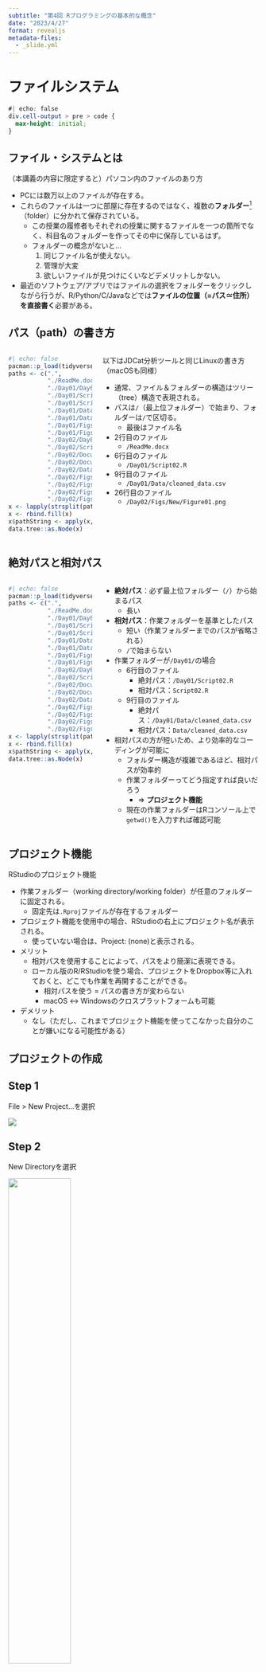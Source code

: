 ```yaml
---
subtitle: "第4回 Rプログラミングの基本的な概念"
date: "2023/4/27"
format: revealjs
metadata-files: 
  - _slide.yml
---
```


# ファイルシステム

```css
#| echo: false
div.cell-output > pre > code {
  max-height: initial;
}
```

## ファイル・システムとは

（本講義の内容に限定すると）パソコン内のファイルのあり方

* PCには数万以上のファイルが存在する。
* これらのファイルは一つに部屋に存在するのではなく、複数の**フォルダー**[^folder]（folder）に分かれて保存されている。
   * この授業の履修者もそれぞれの授業に関するファイルを一つの箇所でなく、科目名のフォルダーを作ってその中に保存しているはず。
   * フォルダーの概念がないと...
      1. 同じファイル名が使えない。
      2. 管理が大変
      3. 欲しいファイルが見つけにくいなどデメリットしかない。
* 最近のソフトウェア/アプリではファイルの選択をフォルダーをクリックしながら行うが、R/Python/C/Javaなどでは**ファイルの位置（$=$パス$\simeq$住所）を直接書く**必要がある。

[^folder]: フォルダーは**ディレクトリー**（directory）とも呼ばれる。

## パス（path）の書き方

::::{.columns}
:::{.column width=35%}
```r
#| echo: false
pacman::p_load(tidyverse, data.tree, plyr)
paths <- c(".",
           "./ReadMe.docx",
           "./Day01/Day01.Rproj",
           "./Day01/Script01.R",
           "./Day01/Script02.R",
           "./Day01/Data/raw_data.csv",
           "./Day01/Data/cleaned_data.csv",
           "./Day01/Figs/Figure01.png",
           "./Day01/Figs/Figure02.png",
           "./Day02/Day02.Rproj",
           "./Day02/Script01.R",
           "./Day02/Document01.qmd",
           "./Day02/Document01.html",
           "./Day02/Data/my_data.csv",
           "./Day02/Figs/Old/Figure01.pdf",
           "./Day02/Figs/Old/Figure02.pdf",
           "./Day02/Figs/Old/Figure03.pdf",
           "./Day02/Figs/New/Figure01.png")
x <- lapply(strsplit(paths, "/"), function(z) as.data.frame(t(z)))
x <- rbind.fill(x)
x$pathString <- apply(x, 1, function(x) paste(trimws(na.omit(x)), collapse="/"))
data.tree::as.Node(x)
```
:::

:::{.column width=65%}
以下はJDCat分析ツールと同じLinuxの書き方（macOSも同様）

* 通常、ファイル＆フォルダーの構造はツリー（tree）構造で表現される。
* パスは`/`（最上位フォルダー）で始まり、フォルダーは`/`で区切る。
   * 最後はファイル名
* 2行目のファイル
   * `/ReadMe.docx`
* 6行目のファイル
   * `/Day01/Script02.R`
* 9行目のファイル
   * `/Day01/Data/cleaned_data.csv`
* 26行目のファイル
   * `/Day02/Figs/New/Figure01.png`
:::
::::

## 絶対パスと相対パス

::::{.columns}
:::{.column width=35%}
```r
#| echo: false
pacman::p_load(tidyverse, data.tree, plyr)
paths <- c(".",
           "./ReadMe.docx",
           "./Day01/Day01.Rproj",
           "./Day01/Script01.R",
           "./Day01/Script02.R",
           "./Day01/Data/raw_data.csv",
           "./Day01/Data/cleaned_data.csv",
           "./Day01/Figs/Figure01.png",
           "./Day01/Figs/Figure02.png",
           "./Day02/Day02.Rproj",
           "./Day02/Script01.R",
           "./Day02/Document01.qmd",
           "./Day02/Document01.html",
           "./Day02/Data/my_data.csv",
           "./Day02/Figs/Old/Figure01.pdf",
           "./Day02/Figs/Old/Figure02.pdf",
           "./Day02/Figs/Old/Figure03.pdf",
           "./Day02/Figs/New/Figure01.png")
x <- lapply(strsplit(paths, "/"), function(z) as.data.frame(t(z)))
x <- rbind.fill(x)
x$pathString <- apply(x, 1, function(x) paste(trimws(na.omit(x)), collapse="/"))
data.tree::as.Node(x)
```
:::

:::{.column width=65%}
* **絶対パス**：必ず最上位フォルダー（`/`）から始まるパス
   * 長い
* **相対パス**：作業フォルダーを基準としたパス
   * 短い（作業フォルダーまでのパスが省略される）
   * `/`で始まらない
* 作業フォルダーが`/Day01/`の場合
   * 6行目のファイル
      * 絶対パス：`/Day01/Script02.R`
      * 相対パス：`Script02.R`
   * 9行目のファイル
      * 絶対パス：`/Day01/Data/cleaned_data.csv`
      * 相対パス：`Data/cleaned_data.csv`
* 相対パスの方が短いため、より効率的なコーディングが可能に
   * フォルダー構造が複雑であるほど、相対パスが効率的
   * 作業フォルダーってどう指定すれば良いだろう
      * $\Rightarrow$ **プロジェクト機能**
   * 現在の作業フォルダーはRコンソール上で`getwd()`を入力すれば確認可能
:::
::::

## プロジェクト機能

RStudioのプロジェクト機能

* 作業フォルダー（working directory/working folder）が任意のフォルダーに固定される。
   * 固定先は`.Rproj`ファイルが存在するフォルダー
* プロジェクト機能を使用中の場合、RStudioの右上にプロジェクト名が表示される。
   * 使っていない場合は、Project: (none)と表示される。
* メリット
   * 相対パスを使用することによって、パスをより簡潔に表現できる。
   * ローカル版のR/RStudioを使う場合、プロジェクトをDropbox等に入れておくと、どこでも作業を再開することができる。
      * 相対パスを使う = パスの書き方が変わらない
      * macOS $\leftrightarrow$ Windowsのクロスプラットフォームも可能
* デメリット
   * なし（ただし、これまでプロジェクト機能を使ってこなかった自分のことが嫌いになる可能性がある）

## プロジェクトの作成

:::{.panel-tabset}
## Step 1

File > New Project...を選択

![](Figs/programming/proj-create1.png){fig-align="center"}

## Step 2

New Directoryを選択

![](Figs/programming/proj-create2.png){width=50% fig-align="center"}

## Step 3

New Projectを選択

![](Figs/programming/proj-create3.png){width=50% fig-align="center"}

## Step 4

プロジェクト名を入力し、Create Project

* プロジェクト名は**英字・数字のみ**使用（スペース禁止; 記号は`_`のみ使用）

![](Figs/programming/proj-create4.png){width=50% fig-align="center"}

## Step 5

プロジェクトを確認する

![](Figs/programming/proj-create5.png){fig-align="center"}
:::

## プロジェクトの確認

RStudioの右上を確認

* 何かしら計算/分析の結果を残しておきたい場合は必ずプロジェクト機能を使う。
* 電卓程度の用途なら不要

:::{layout-ncol=2}
![プロジェクト未使用](Figs/programming/proj_check1.png)

![Homeworkという名のプロジェクト使用中](Figs/programming/proj_check2.png)
:::

## プロジェクトの再開

:::{.panel-tabset}
## Step 1
File > Open Project...を選択

![](Figs/programming/proj-open1.png){fig-align="center"}

## Step2

プロジェクト名のフォルダーをダブルクリックし、`.Rproj`ファイルをダブルクリック

![](Figs/programming/proj-open2.png){width=50% fig-align="center"}
:::

# 作業環境

## 作業環境（Environment）

* R/RStudioを起動すると、Rセッションが開始され、作業環境が生成される。
* 作業環境内には自分が作成したオブジェクト（後述）や読み込んだパッケージが格納される。
* 「R/RStudioの終了」 = 「Rセッションの終了」を意味し、**作業環境がリセット**される。
   * コードをスクリプトファイルとして保存しておく必要性
      * 保存したコードを開き、実行すれば再現可能
   * パッケージも再度読み込む必要がある（インストールはしなくても良い）。

## ものづくりに例えると...

1. R/RStudioの起動（Rセッションの開始）
   * 作業台を用意する。
2. パッケージのインストール
   * 作業に必要な工具を購入し、倉庫に入れておく。
   * したがって、インストールは1回のみで十分（アップデートを除く）
3. パッケージの読み込み
   * 倉庫内の工具を取り出し、作業台に乗せる。
4. データの読み込み
   * 素材を取り出し、作業台に乗せる。
5. オブジェクトの格納（`<-`演算子使用）
   * 加工した素材、結果物を作業台に乗せる。
6. R/RStudioの終了（Rセッションの終了）
   * 工具を倉庫に戻す。
   * 加工した素材、結果物を廃棄する。
      * 別途保存したコードスクリプト、図、表、文書、データなどは消えない（これらは作業環境外に搬出されたもの）。
      * コードのスクリプトを残しておけば、それを実行することで同じ結果物が得られる。
   * 作業台を撤去する。

## 作業環境の確認

* `ls()`：作業環境内のオブジェクトリストを出力
   * こちらのオブジェクトはRを終了すると消える。

```r
my_vec1 <- c(1, 3, 5)
my_vec2 <- c(FALSE, FALSE, TRUE, TRUE, FALSE)
my_vec3 <- "Cat"

ls()
```

* `(.packages())`：読み込まれたパッケージのリストを出力
   * こちらのパッケージはRを終了すると取り外される（再読込すれば良い）。

```r
(.packages()) # Rのコアパッケージは最初から読み込まれている。

library(tidyverse) # {tidyverse}の依存パッケージも一緒に読み込まれる。

(.packages())
```

# プログラミングの基礎概念

## プログラミングの基礎概念

* オブジェクト（object）
* クラス（class）
* 関数（function）
* 引数
   * 仮引数（parameter）と実引数（argument）

## オブジェクト

**オブジェクト (object) **: メモリに割り当てられた「何か」

* ベクトル (vector)、行列 (matrix)、データフレーム (data frame)、リスト (list)、関数 (function) など
* それぞれ固有の（=他のオブジェクトと重複しない）名前が付いている。
* 1から5までの自然数の数列を`my_vec1`という名前のオブジェクトとして格納

```r
my_vec1 <- c(1, 2, 3, 4, 5) # my_vec1 <- 1:5  も同じ
```

<br/>

**Rに存在するあらゆるものはオブジェクトである**（Chambers 2016）

> "Everything that exists in R is an object"

```r
#| eval: false
my_vec1 * 2
```

* 以上のコードの場合、`2`もオブジェクト
   * 計算が終わった瞬間、メモリから削除されるだけ
* 演算子`*`もオブジェクト

## クラス

**クラス (class)**: オブジェクトを特徴づける属性

* `class()`関数で確認可能
* すべてのオブジェクトは何らかのクラスを持つ

```r
class(my_vec1) # my_vec1 のクラス
class(2)       # 2 のクラス
class(`*`)     # * のクラス
class(class)   # class() のクラス
```

## なぜクラスが重要か

* ある関数の引数（後述）には使用可能なクラスが指定されている。
* `?関数名`で確認可能
* `mean()`関数の例（Consoleペイン上で`?mean`）
   * `mean()`に使用可能な引数は`x`、`trim`、`na.rm`
   * `x`: numeric型ベクトル、logical型ベクトルなどが使用可能
   * `na.rm`: 長さ1のlogical型ベクトル（a logical value）のみ使用可能

```r
mean(c(1, 2, 3, NA, 5), na.rm = TRUE)
```

* 関数を使いこなすためには関数のヘルプを確認する
   * 必要な引数、返されるデータの構造、サンプルコードなど豊富な情報が載っている。

## 関数と引数

**関数 (function)**: 入力されたデータを内部で決められた手順に従って処理し、その結果を返すもの

* Rで起こるあらゆることは関数の呼び出しである (Chambers, 2016)
   * Everything that happens in R is a function call。
* 使い方: `関数名(関数の入力となるオブジェクト)`
   * 例) `class(my_vec1)`、`sum(my_vec1)`
* 自分で関数を作成することも可能
* 関数には**引数（ひきすう）**が必要

## 引数

`sum()`関数の例

```r
sum(c(1, 2, 3, NA, 5), na.rm = TRUE)
```

* 関数名は`sum`
* **仮引数 (parameter)**: `na.rm`
* **実引数 (argument)**: `c(1, 2, 3, NA, 5)`、`TRUE`
   * `c(1, 2, 3, NA, 5)`の仮引数名はない（ヘルプを見ると`...`と表示される）。このように仮引数名が存在しないケースもある。


* 第一引数の仮引数は省略するケースが多い
* 第二引数以降は仮引数名を明記（実引数がどの仮引数に対応するかを明示）
   * 関数によっては引数は数十個ある場合も
* 引数には既定値 (default value)が指定されているものもあり、省略可能。既定値がない引数はすべて指定する。
   * たとえば、`mean()`の`trim`引数の既定値は`0`（`?mean`参照）
   * Usageに`仮引数 = 実引数`と表記されている場合、既定値が存在する
   * Arguemntsにan optional...と書いていれば、既定値はないが、指定しなくても関数は動くことを意味する。

## コーディング・スタイル

* オブジェクト名の付け方
* 改行
* スペースと字下げ（インデント）
* 代入の演算子は`=`でなく、`<-`を使用

<br/>

#### 参考

* [The tidyverse style guide](https://style.tidyverse.org/)
* [Google’s Style Guide](https://google.github.io/styleguide/Rguide.html)
* {styler}パッケージと{lintr}パッケージ

## オブジェクト名（1）

**原則1:** オブジェクト名は英数字と一部の記号（`_`と`.`）のみにする

* ローマ字以外の文字も使える場合もあるが、**絶対**に使わないこと！

```r
variable1 <- "R is fun!"
variable1
変数2 <- "Rは楽しいよ！"
変数2
へんすう3 <- "Rはええでー"
へんすう3
변수4 <- "매일 아침 눈을 뜨면 R부터 기동시킵니다."
변수4
```

## オブジェクト名（2）

**原則2:** 数字で始まる変数名、記号が含まれた変数名は指定できない

* 裏技で使うことも可能だが、なるべく使わないこと

```r
#| error: true
100ABC <- c(1, 2, 3, 5, 7, 11)
```

```r
#| error: true
Smile^^ <- "マクドでスマイルを頼んでみたい！"
```

```r
#| error: true
Weather_2022/03/30 <- "最高気温22度"
```

**ただし**、`_`と`.`は使用可能であり、`.`より`_`を推奨

```r
Weather_2022_03_30 <- "最高気温22度"
Weather_2022_03_30
```

## オブジェクト名（3）

**原則3:** 予約語を避ける

* Rがデフォルトで提供する組込の関数やオブジェクトと重複する名前を自分で作成するオブジェクトに付けることは避ける（できない場合もある）。
   * **例)** `pi`（円周率）、`if`、`for`など

**例1:** 指定は出来るが、非推奨

```r
pi # 円周率
```

```r
pi <- "3月14日はpie day!"
pi # もはや円周率ではない
```

**例2:** そもそも指定できない

```r
#| error: true
for <- "フォー！"
```

## オブジェクト名（4）

**原則4:** 短さと分かりやすさの両立

* オブジェクト名を付けるセンスはプログラマーのレベルが測れる指標の一つ

**例1:** 変数の中身を見るまでは、どのような内容が入っているか分からない

```r
#| eval: false
var2   <- c("female", "male", "male", "female") # 分かりにくい
gender <- c("female", "male", "male", "female") # 分かりやすい
```

<br/>

**例2:** 長すぎて今後、打つのが面倒くさい

```r
#| eval: false
mathematicsscore <- c(30, 91, 43, 77, 100) # 長い!!
MathScore        <- c(30, 91, 43, 77, 100) # 大文字キャメルケース
mathScore        <- c(30, 91, 43, 77, 100) # 小文字キャメルケース
math_score       <- c(30, 91, 43, 77, 100) # スネークケース
```

# コーディング・スタイル

## コーディング・スタイル

ほにゃほにゃ

* 改行
* 字下げ
* スペース
* 名前（オブジェクト名）の付け方など

## 改行

* コードは1行が長すぎないように適宜改行すること。
   * 1行に何文字までするかはモニター・サイズと相談すること（昔は80文字という非公式的なルールがあった）。

**良い例:** 改行あり

```r
#| eval: false
fit1 <- glm(Voted ~ Female + Age + Education + Income + Region +
              Attitude1 + Attitude2 + Attitude3, 
            family = binomial("logit"), data = my_data)
```

**悪い例:** 改行なし

```r
#| eval: false
fit1 <- glm(Voted ~ Female + Age + Education + Income + Region + Attitude1 + Attitude2 + Attitude3, family = binomial("logit"), data = my_data)
```

![](Figs/programming/punchcard.png){width=65% fig-align="center"}

## スペースと字下げ（1）

* コードが長くなるほどスペースの字下げは重要
* 全ての演算子の前後には**半角**スペースを入れる。
   * `+`、`-`、`*`、`%%`、`&`、`|`、`<-`など
   * ただし、`^`は例外
   * 全角スペースは絶対に使わないこと
* 同じブロック（`()`、`{}`）内なら字下げも可読性の観点から重要
   * ただし、字下げはRStudioを手伝ってくれる。

**良い例:**

```r
#| eval: false
sum(my_vec2, na.rm = TRUE)
```

**悪い例:**

```r
#| eval: false
sum(my_vec2,na.rm=TRUE)
```

## スペースと字下げ（2）

以下のコードは全て同じであるが、可読性が桁違い（表形式データ作成の例）

**良い例:** 改行あり、字下げあり、スペースあり

```r
#| eval: false
data.frame(
  name     = c("Song",  "Yanai", "Wickham"),
  favorite = c("Ramen", "Cat",   "R"),
  gender   = c("Male",  "Male",  "Male")
)
```

**悪い例:** 改行あり、字下げなし、スペースあり

```r
#| eval: false
data.frame(
name = c("Song", "Yanai", "Hadley"),
favorite = c("Ramen", "Cat", "R"),
gender = c("Male", "Male", "Male")
)
```

**邪悪な例:** 改行なし（=字下げなし）、スペースなし

```r
#| eval: false
data.frame(name=c("Song","Yanai","Hadley"),favorite=c("Ramen","Cat","R"),fender=c("Male","Male","Male"))
```

# 本格的なプログラミングの世界へ

## 本格的なプログラミングの世界へ

中級者以上を目指すなら以下のようなプログラミングの知識は必須であるものの、本講義では一部を除き、解説しない。

詳細は[教科書の第10章](https://www.jaysong.net/RBook/programming.html)を参照

* 反復
   * `for()`
   * `while()`
* 条件分岐
   * `if()`、`else if()`、`else()`
   * `ifelse()`（$\simeq$ `if_else()`）
      * 本講義ではかなり頻繁に使うため、第9回以降に解説する。
   * `switch()`

## プログラミングは簡単だから難しい

チューリング完全な言語の2条件

* **データの読み書き**
* **条件分岐**
* データの読み書きと条件分岐を組み合わせると**反復処理**が可能

<br/>

#### プログラミングが簡単な理由

データの読み書き、条件分岐、反復処理を覚えるだけで、パソコンで出来る**すべて**のことができる。

<br/>

#### プログラミングが難しい理由
データの読み書き、条件分岐、反復処理だけですべてを処理しなければならない。


## 例) Bubble Sortアルゴリズム {visibility="hidden"}

* 代入（`<-`）、条件分岐（`if()`）、反復（`for()`）だけでベクトルのソート

```r
#| code-line-numbers: "|2,6,7,8|5|3,4"
bubble_sort <- function(x){
  n <- length(x)
  for (i in 1 : (n - 1)) {
    for (j in 1 : (n - i)) {
      if (x[j] > x[j + 1]) {
        temp <- x[j]
        x[j] <- x[j + 1]
        x[j + 1] <- temp
      }
    }
  }
  return(x)
}
```

<br/>

```r
x <- c(4, 2, 6, 3, 1, 11, 5, 9)
bubble_sort(x)
```
